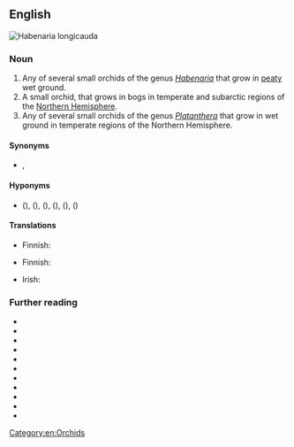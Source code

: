 {{also|bog-orchid}}

==English==
[[File:Habenaria spec 2 - -fl.jpg|thumb|Habenaria longicauda]]
[[File:Hammarbya paludosa Belgien 05.jpg|thumb|{{taxlink|Hammarbya paludosa|species|ver=180105}}]]
[[File:Green Bog Orchid (3815585585).jpg|thumb|{{taxlink|Platanthera huronensis|species|ver=180105}}]]

===Noun===
{{en-noun}}

# Any of several small orchids of the genus ''[[Habenaria]]'' that grow in [[peaty]] wet ground.
# A small orchid, {{taxlink|Hammarbya paludosa|species}} that grows in bogs in temperate and subarctic regions of the [[Northern Hemisphere]].
# Any of several small orchids of the genus ''[[Platanthera]]'' that grow in wet ground in temperate regions of the Northern Hemisphere.

====Synonyms====
* {{sense|Hammarbya paludosa}} {{vern|bog adder's-mouth}}, {{vern|bog adder's-mouth orchid}}

====Hyponyms====
* {{sense|Platanthera spp.}} {{vern|Hawaii bog orchid}} ({{taxlink|Platanthera holochila|species}}), {{vern|small northern bog orchid}} ({{taxlink|Platanthera obtusata|species}}), {{vern|sparse-flowered bog orchid}} ({{taxlink|Platanthera sparsiflora|species}}), {{vern|slender bog orchid}} ({{taxlink|Platanthera stricta|species}}), {{vern|Yosemite bog orchid}} ({{taxlink|Platanthera yosemitensis|species}}), {{vern|alcove bog orchid}} ({{taxlink|Platanthera zothecina|species}})

====Translations====
{{trans-top|orchid of genus ''Habenaria''}}
* Finnish: {{t+|fi|ripsukämmekkä}}
{{trans-mid}}
{{trans-bottom}}

{{trans-top|''Hammarbya paludosa''}}
* Finnish: {{t+|fi|suovalkku}}
{{trans-mid}}
{{trans-bottom}}

{{ttbc-top}}
* Irish: {{t-check|ga|magairlín an chorraigh|m}}
{{trans-mid}}
{{trans-bottom}}

===Further reading===
* {{pedia}}
* {{R:OneLook}}
* {{pedia|Habenaria|i=1}}
* {{pedia|Hammarbya paludosa|i=1}}
* {{pedia|Platanthera|i=1}}
* {{specieslite|Habenaria|i=1}}
* {{specieslite|Hammarbya paludosa|i=1}}
* {{specieslite|Platanthera|i=1}}
* {{comcatlite|Habenaria|i=1}}
* {{comcatlite|Hammarbya paludosa|i=1}}
* {{comcatlite|Platanthera|i=1}}
[[Category:en:Orchids]]